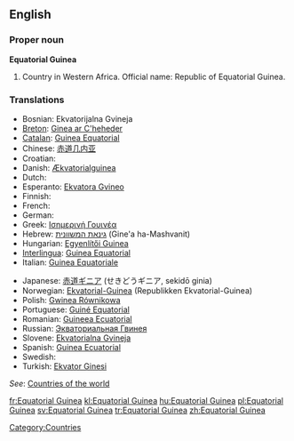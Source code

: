 ==English==

===Proper noun===
'''Equatorial Guinea'''
{{wikipedia}}

# Country in Western Africa. Official name: Republic of Equatorial Guinea.

===Translations===
{{rfc-level|Translations at L3+ (AutoFormat would have corrected level of Translations)}}
{{top}}
*Bosnian: Ekvatorijalna Gvineja {{f}}
*[[Breton]]: [[Ginea ar C'heheder]]
*[[Catalan]]: [[Guinea Equatorial]] {{f}}
*Chinese: [[赤道几内亚]]
*Croatian: {{t-|hr|Ekvatorska Gvineja|f}}
*Danish: [[Ækvatorialguinea]]
* Dutch: {{t+|nl|Equatoriaal-Guinea}}
*Esperanto: [[Ekvatora Gvineo]]
* Finnish: {{t+|fi|Päiväntasaajan Guinea}}
* French: {{t+|fr|Guinée équatoriale|f}}
* German: {{t+|de|Äquatorialguinea}}
*Greek: [[Ισημερινή Γουινέα]]
*Hebrew: [[גינאת המשוונית]] (Gine'a ha-Mashvanit)
*Hungarian: [[Egyenlítői Guinea]]
*[[Interlingua]]: [[Guinea Equatorial]]
*Italian: [[Guinea Equatoriale]]
{{mid}}
*Japanese: [[赤道ギニア]] (せきどうギニア, sekidō ginia)
*Norwegian: [[Ekvatorial-Guinea]] (Republikken Ekvatorial-Guinea)
*Polish: [[Gwinea Równikowa]]
*Portuguese: [[Guiné Equatorial]]
*Romanian: [[Guineea Ecuatorial]] {{f}}
*Russian: [[Экваториальная Гвинея]]
*Slovene: [[Ekvatorialna Gvineja]] {{f}}
*Spanish: [[Guinea Ecuatorial]]
* Swedish: {{t+|sv|Ekvatorialguinea}}
*Turkish: [[Ekvator Ginesi]]
{{bottom}}

''See'': [[Countries of the world]]

[[Category:Countries]]

[[fr:Equatorial Guinea]]
[[kl:Equatorial Guinea]]
[[hu:Equatorial Guinea]]
[[pl:Equatorial Guinea]]
[[sv:Equatorial Guinea]]
[[tr:Equatorial Guinea]]
[[zh:Equatorial Guinea]]